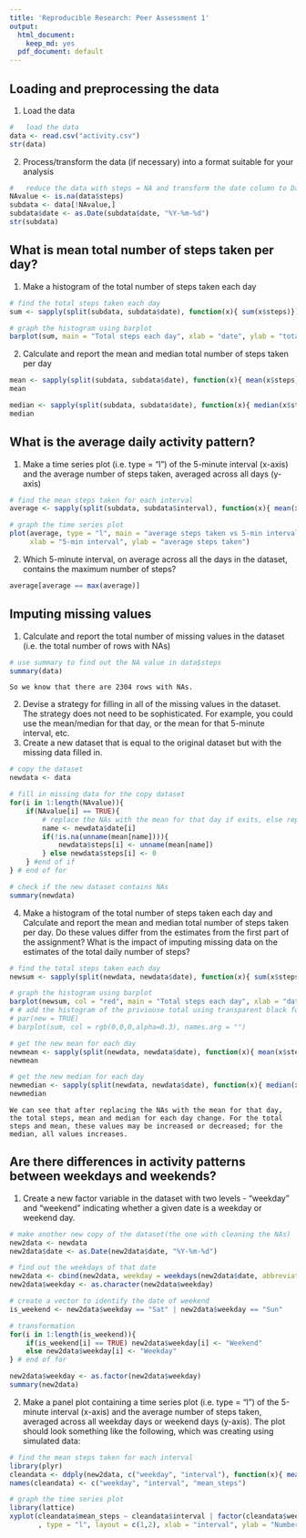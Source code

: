 ```yaml
---
title: 'Reproducible Research: Peer Assessment 1'
output:
  html_document:
    keep_md: yes
  pdf_document: default
---
```



## Loading and preprocessing the data

1. Load the data
```r

#   load the data
data <- read.csv("activity.csv")
str(data)
```
2. Process/transform the data (if necessary) into a format suitable for your analysis

```r
#   reduce the data with steps = NA and transform the date column to Date class
NAvalue <- is.na(data$steps)
subdata <- data[!NAvalue,]
subdata$date <- as.Date(subdata$date, "%Y-%m-%d")
str(subdata)

```


## What is mean total number of steps taken per day?
1. Make a histogram of the total number of steps taken each day
```r

# find the total steps taken each day
sum <- sapply(split(subdata, subdata$date), function(x){ sum(x$steps)})

# graph the histogram using barplot
barplot(sum, main = "Total steps each day", xlab = "date", ylab = "total steps")

```

2. Calculate and report the mean and median total number of steps taken per day
```r
mean <- sapply(split(subdata, subdata$date), function(x){ mean(x$steps)})
mean

median <- sapply(split(subdata, subdata$date), function(x){ median(x$steps)})
median
```
## What is the average daily activity pattern?
1. Make a time series plot (i.e. type = "l") of the 5-minute interval (x-axis) and the average number of steps taken, averaged across all days (y-axis)

```r

# find the mean steps taken for each interval
average <- sapply(split(subdata, subdata$interval), function(x){ mean(x$steps)})

# graph the time series plot
plot(average, type = "l", main = "average steps taken vs 5-min interval", 
     xlab = "5-min interval", ylab = "average steps taken")

```


2. Which 5-minute interval, on average across all the days in the dataset, contains the maximum number of steps?
```r
average[average == max(average)]

```



## Imputing missing values

1. Calculate and report the total number of missing values in the dataset (i.e. the total number of rows with NAs)

```r
# use summary to find out the NA value in data$steps
summary(data)

```
    So we know that there are 2304 rows with NAs.

2. Devise a strategy for filling in all of the missing values in the dataset. The strategy does not need to be sophisticated. For example, you could use the mean/median for that day, or the mean for that 5-minute interval, etc.
3. Create a new dataset that is equal to the original dataset but with the missing data filled in.

```r
# copy the dataset
newdata <- data

# fill in missing data for the copy dataset
for(i in 1:length(NAvalue)){
    if(NAvalue[i] == TRUE){
        # replace the NAs with the mean for that day if exits, else replace with 0 
        name <- newdata$date[i]
        if(!is.na(unname(mean[name]))){
            newdata$steps[i] <- unname(mean[name])
        } else newdata$steps[i] <- 0 
    } #end of if     
} # end of for

# check if the new dataset contains NAs
summary(newdata)

```


4. Make a histogram of the total number of steps taken each day and Calculate and report the mean and median total number of steps taken per day. Do these values differ from the estimates from the first part of the assignment? What is the impact of imputing missing data on the estimates of the total daily number of steps?

```r

# find the total steps taken each day
newsum <- sapply(split(newdata, newdata$date), function(x){ sum(x$steps)})

# graph the histogram using barplot
barplot(newsum, col = "red", main = "Total steps each day", xlab = "date", ylab = "total steps")
# # add the histogram of the priviouse total using transparent black for comparing
# par(new = TRUE)
# barplot(sum, col = rgb(0,0,0,alpha=0.3), names.arg = "")

# get the new mean for each day
newmean <- sapply(split(newdata, newdata$date), function(x){ mean(x$steps)})
newmean

# get the new median for each day
newmedian <- sapply(split(newdata, newdata$date), function(x){ median(x$steps)})
newmedian

```
    We can see that after replacing the NAs with the mean for that day, the total steps, mean and median for each day change. For the total steps and mean, these values may be increased or decreased; for the median, all values increases. 

## Are there differences in activity patterns between weekdays and weekends?
1. Create a new factor variable in the dataset with two levels - "weekday" and "weekend" indicating whether a given date is a weekday or weekend day.

```r

# make another new copy of the dataset(the one with cleaning the NAs)
new2data <- newdata
new2data$date <- as.Date(new2data$date, "%Y-%m-%d")

# find out the weekdays of that date
new2data <- cbind(new2data, weekday = weekdays(new2data$date, abbreviate = TRUE))
new2data$weekday <- as.character(new2data$weekday)

# create a vector to identify the date of weekend
is_weekend <- new2data$weekday == "Sat" | new2data$weekday == "Sun"

# transformation
for(i in 1:length(is_weekend)){
    if(is_weekend[i] == TRUE) new2data$weekday[i] <- "Weekend"
    else new2data$weekday[i] <- "Weekday"
} # end of for

new2data$weekday <- as.factor(new2data$weekday)
summary(new2data)


```


2. Make a panel plot containing a time series plot (i.e. type = "l") of the 5-minute interval (x-axis) and the average number of steps taken, averaged across all weekday days or weekend days (y-axis). The plot should look something like the following, which was creating using simulated data:
```r

# find the mean steps taken for each interval
library(plyr)
cleandata <- ddply(new2data, c("weekday", "interval"), function(x){ mean(x$steps)})
names(cleandata) <- c("weekday", "interval", "mean_steps")

# graph the time series plot
library(lattice)
xyplot(cleandata$mean_steps ~ cleandata$interval | factor(cleandata$weekday)
       , type = "l", layout = c(1,2), xlab = "interval", ylab = "Number of steps")

```
